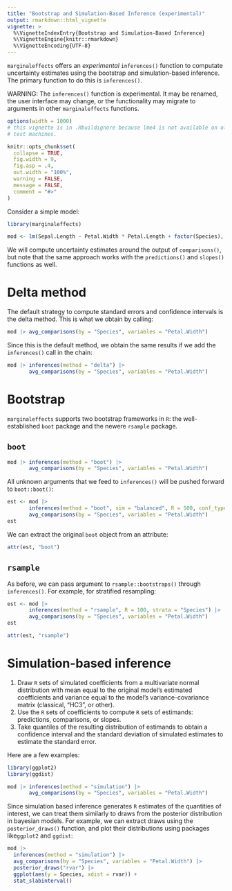```yaml
---
title: "Bootstrap and Simulation-Based Inference (experimental)"
output: rmarkdown::html_vignette
vignette: >
  %\VignetteIndexEntry{Bootstrap and Simulation-Based Inference}
  %\VignetteEngine{knitr::rmarkdown}
  %\VignetteEncoding{UTF-8}
---
```


`marginaleffects` offers an *experimental* `inferences()` function to computate uncertainty estimates using the bootstrap and simulation-based inference.  The primary function to do this is `inferences()`. 

WARNING: The `inferences()` function is experimental. It may be renamed, the user interface may change, or the functionality may migrate to arguments in other `marginaleffects` functions.

```r
options(width = 1000)
# this vignette is in .Rbuildignore because lme4 is not available on old CRAN
# test machines.

knitr::opts_chunk$set(
  collapse = TRUE,
  fig.width = 9,
  fig.asp = .4,
  out.width = "100%",
  warning = FALSE,
  message = FALSE,
  comment = "#>"
)
```

Consider a simple model:

```r
library(marginaleffects)

mod <- lm(Sepal.Length ~ Petal.Width * Petal.Length + factor(Species), data = iris)
```

We will compute uncertainty estimates around the output of `comparisons()`, but note that the same approach works with the `predictions()` and `slopes()` functions as well.


# Delta method

The default strategy to compute standard errors and confidence intervals is the delta method. This is what we obtain by calling:

```r
mod |> avg_comparisons(by = "Species", variables = "Petal.Width")
```

Since this is the default method, we obtain the same results if we add the `inferences()` call in the chain:

```r
mod |> inferences(method = "delta") |>
       avg_comparisons(by = "Species", variables = "Petal.Width")
```


# Bootstrap

`marginaleffects` supports two bootstrap frameworks in `R`: the well-established `boot` package and the newere `rsample` package.

## `boot`

```r
mod |> inferences(method = "boot") |>
       avg_comparisons(by = "Species", variables = "Petal.Width")
```

All unknown arguments that we feed to `inferences()` will be pushed forward to `boot::boot()`:


```r
est <- mod |>
       inferences(method = "boot", sim = "balanced", R = 500, conf_type = "bca") |>
       avg_comparisons(by = "Species", variables = "Petal.Width")
est
```
    
We can extract the original `boot` object from an attribute:


```r
attr(est, "boot")
```


## `rsample`

As before, we can pass argument to `rsample::bootstraps()` through `inferences()`. For example, for stratified resampling:

```r
est <- mod |>
       inferences(method = "rsample", R = 100, strata = "Species") |>
       avg_comparisons(by = "Species", variables = "Petal.Width")
est

attr(est, "rsample")
```


# Simulation-based inference

1. Draw `R` sets of simulated coefficients from a multivariate normal distribution with mean equal to the original model's estimated coefficients and variance equal to the model's variance-covariance matrix (classical, "HC3", or other).
2. Use the `R` sets of coefficients to compute `R` sets of estimands: predictions, comparisons, or slopes.
3. Take quantiles of the resulting distribution of estimands to obtain a confidence interval and the standard deviation of simulated estimates to estimate the standard error.

Here are a few examples:

```r
library(ggplot2)
library(ggdist)

mod |> inferences(method = "simulation") |>
       avg_comparisons(by = "Species", variables = "Petal.Width")
```

Since simulation based inference generates `R` estimates of the quantities of interest, we can treat them similarly to draws from the posterior distribution in bayesian models. For example, we can extract draws using the `posterior_draws()` function, and plot their distributions using packages like`ggplot2` and `ggdist`:

```r
mod |>
  inferences(method = "simulation") |>
  avg_comparisons(by = "Species", variables = "Petal.Width") |>
  posterior_draws("rvar") |>
  ggplot(aes(y = Species, xdist = rvar)) +
  stat_slabinterval()
```